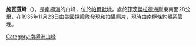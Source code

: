 {{coord|74|10|S|76|15|W|display=title}}

'''施瓦茲峰'''（{{lang-en|Schwartz Peak}}），是[[南極洲|南極洲]]的山峰，位於[[帕爾默地|帕爾默地]]，處於[[菲茨傑拉德海崖|菲茨傑拉德海崖]]東南面28公里，在1935年11月23日由[[美國|美國]]探險隊發現和拍攝照片，現時由[[南極條約體系|南極條約體系]]管理。

{{Antarctica-geo-stub}}
[[Category:南極洲山峰|Category:南極洲山峰]]